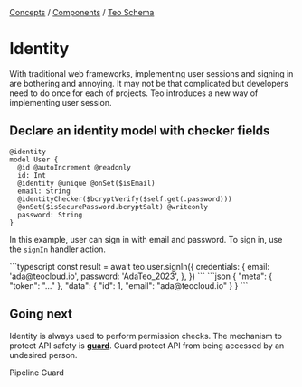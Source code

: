 
<div className="breadcrumbs">
  <span className="breadcrumb">
    <a href="/docs/concepts">Concepts</a>
  </span>
  <span> / </span>
  <span className="breadcrumb">
    <a href="/docs/concepts/components">Components</a>
  </span>
  <span> / </span>
  <span className="breadcrumb">
    <a href="/docs/concepts/components/teo-schema">Teo Schema</a>
  </span>
</div>

# Identity

With traditional web frameworks, implementing user sessions and signing in are
bothering and annoying. It may not be that complicated but developers need to
do once for each of projects. Teo introduces a new way of implementing user
session.

## Declare an identity model with checker fields

```teo showLineNumbers
@identity
model User {
  @id @autoIncrement @readonly
  id: Int
  @identity @unique @onSet($isEmail)
  email: String
  @identityChecker($bcryptVerify($self.get(.password)))
  @onSet($isSecurePassword.bcryptSalt) @writeonly
  password: String
}
```

In this example, user can sign in with email and password. To sign in, use the
`signIn` handler action.

<CodeResult name="HTTP response" defaultOpen={true}>
```typescript
const result = await teo.user.signIn({
  credentials: {
    email: 'ada@teocloud.io',
    password: 'AdaTeo_2023',
  },
})
```
```json
{
  "meta": {
    "token": "..."
  },
  "data": {
    "id": 1,
    "email": "ada@teocloud.io"
  }
}
```
</CodeResult>

## Going next

Identity is always used to perform permission checks. The mechanism to protect
API safety is [**guard**](/docs/concepts/components/teo-schema/guard). Guard
protect API from being accessed by an undesired person.

<PrevNext>
  <PrevArticle href="/docs/concepts/components/teo-schema/pipeline">Pipeline</PrevArticle>
  <NextArticle href="/docs/concepts/components/teo-schema/guard">Guard</NextArticle>
</PrevNext>
